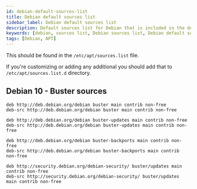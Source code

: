 ```yaml
---
id: debian-default-sources-list
title: Debian default sources list
sidebar_label: Debian default sources list
description: Default sources list for Debian that is included in the default installation of Debian.
keywords: [debian, sources list, Debian sources list, Debian default sources list, debian 10 sources list, Debian buster list]
tags: [Debian, APT]
---
```


This should be found in the `/etc/apt/sources.list` file.

If you're customizing or adding any additional you should add that to `/etc/apt/sources.list.d` directory.

## Debian 10 - Buster sources

```
deb http://deb.debian.org/debian buster main contrib non-free
deb-src http://deb.debian.org/debian buster main contrib non-free

deb http://deb.debian.org/debian buster-updates main contrib non-free
deb-src http://deb.debian.org/debian buster-updates main contrib non-free

deb http://deb.debian.org/debian buster-backports main contrib non-free
deb-src http://deb.debian.org/debian buster-backports main contrib non-free

deb http://security.debian.org/debian-security/ buster/updates main contrib non-free
deb-src http://security.debian.org/debian-security/ buster/updates main contrib non-free
``` 